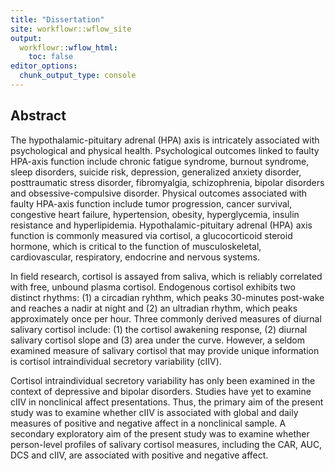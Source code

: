 ```yaml
---
title: "Dissertation"
site: workflowr::wflow_site
output:
  workflowr::wflow_html:
    toc: false
editor_options:
  chunk_output_type: console
---
```


## Abstract

The hypothalamic-pituitary adrenal (HPA) axis is intricately associated with psychological and physical health. Psychological outcomes linked to faulty HPA-axis function include chronic fatigue syndrome, burnout syndrome, sleep disorders, suicide risk, depression, generalized anxiety disorder, posttraumatic stress disorder, fibromyalgia, schizophrenia, bipolar disorders and obsessive-compulsive disorder. Physical outcomes associated with faulty HPA-axis function include tumor progression, cancer survival, congestive heart failure, hypertension, obesity, hyperglycemia, insulin resistance and hyperlipidemia. Hypothalamic-pituitary adrenal (HPA) axis function is commonly measured via cortisol, a glucocorticoid steroid hormone, which is critical to the function of musculoskeletal, cardiovascular, respiratory, endocrine and nervous systems. 

In field research, cortisol is assayed from saliva, which is reliably correlated with free, unbound plasma cortisol. Endogenous cortisol exhibits two distinct rhythms: (1) a circadian ryhthm, which peaks 30-minutes post-wake and reaches a nadir at night and (2) an ultradian rhythm, which peaks approximately once per hour. Three commonly derived measures of diurnal salivary cortisol include: (1) the cortisol awakening response, (2) diurnal salivary cortisol slope and (3) area under the curve. However, a seldom examined measure of salivary cortisol that may provide unique information is cortisol intraindividual secretory variability (cIIV).

Cortisol intraindividual secretory variability has only been examined in the context of depressive and bipolar disorders. Studies have yet to examine cIIV in nonclinical affect presentations. Thus, the primary aim of the present study was to examine whether cIIV is associated with global and daily measures of positive and negative affect in a nonclinical sample. A secondary exploratory aim of the present study was to examine whether person-level profiles of salivary cortisol measures, including the CAR, AUC, DCS and cIIV, are associated with positive and negative affect.


